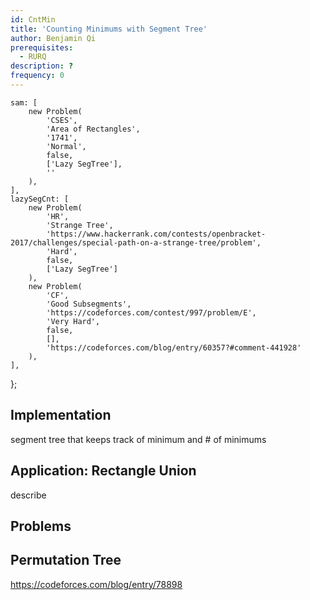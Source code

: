 ```yaml
---
id: CntMin
title: 'Counting Minimums with Segment Tree'
author: Benjamin Qi
prerequisites:
  - RURQ
description: ?
frequency: 0
---
```



	sam: [
		new Problem(
			'CSES',
			'Area of Rectangles',
			'1741',
			'Normal',
			false,
			['Lazy SegTree'],
			''
		),
	],
	lazySegCnt: [
		new Problem(
			'HR',
			'Strange Tree',
			'https://www.hackerrank.com/contests/openbracket-2017/challenges/special-path-on-a-strange-tree/problem',
			'Hard',
			false,
			['Lazy SegTree']
		),
		new Problem(
			'CF',
			'Good Subsegments',
			'https://codeforces.com/contest/997/problem/E',
			'Very Hard',
			false,
			[],
			'https://codeforces.com/blog/entry/60357?#comment-441928'
		),
	],
};

## Implementation

segment tree that keeps track of minimum and # of minimums

## Application: Rectangle Union

<Problems problems={problems.sam} />

<IncompleteSection>

describe

</IncompleteSection>

## Problems

<Problems problems={problems.lazySegCnt} />

## Permutation Tree

https://codeforces.com/blog/entry/78898

